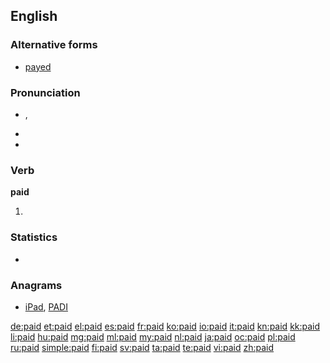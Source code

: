==English==

===Alternative forms===
* [[payed]] {{qualifier|archaic}}

===Pronunciation===
* {{IPA|/ˈpeɪd/}}, {{X-SAMPA|/'peId/}}
* {{audio|en-us-paid.ogg|Audio (US)}}
* {{rhymes|eɪd}}

===Verb===
'''paid'''

# {{en-past of|pay}}

===Statistics===
* {{rank|brother|I've|longer|476|paid|art|neither|suddenly}}

===Anagrams===
* [[iPad#English|iPad]], [[PADI#English|PADI]]

[[de:paid]]
[[et:paid]]
[[el:paid]]
[[es:paid]]
[[fr:paid]]
[[ko:paid]]
[[io:paid]]
[[it:paid]]
[[kn:paid]]
[[kk:paid]]
[[li:paid]]
[[hu:paid]]
[[mg:paid]]
[[ml:paid]]
[[my:paid]]
[[nl:paid]]
[[ja:paid]]
[[oc:paid]]
[[pl:paid]]
[[ru:paid]]
[[simple:paid]]
[[fi:paid]]
[[sv:paid]]
[[ta:paid]]
[[te:paid]]
[[vi:paid]]
[[zh:paid]]